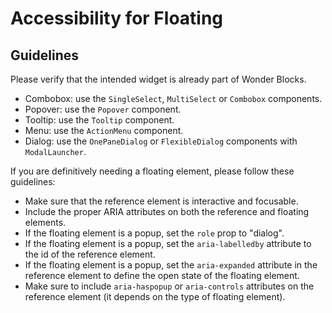 
<Meta title="Packages / Floating / Floating / Accessibility" />

# Accessibility for Floating

## Guidelines

Please verify that the intended widget is already part of Wonder Blocks.

- Combobox: use the `SingleSelect`, `MultiSelect` or `Combobox` components.
- Popover: use the `Popover` component.
- Tooltip: use the `Tooltip` component.
- Menu: use the `ActionMenu` component.
- Dialog: use the `OnePaneDialog` or `FlexibleDialog` components with
  `ModalLauncher`.

If you are definitively needing a floating element, please follow these
guidelines:

- Make sure that the reference element is interactive and focusable.
- Include the proper ARIA attributes on both the reference and floating
  elements.
- If the floating element is a popup, set the `role` prop to "dialog".
- If the floating element is a popup, set the `aria-labelledby` attribute to
  the id of the reference element.
- If the floating element is a popup, set the `aria-expanded` attribute in
  the reference element to define the open state of the floating element.
- Make sure to include `aria-haspopup` or `aria-controls` attributes on the
  reference element (it depends on the type of floating element).
